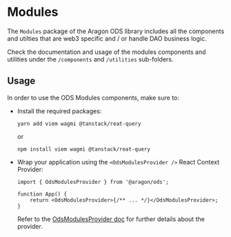 
<Meta title="Modules/Documentation" />

# Modules

The `Modules` package of the Aragon ODS library includes all the components and utilties that are web3 specific and / or
handle DAO business logic.

Check the documentation and usage of the modules components and utilities under the `/components` and `/utilities`
sub-folders.

## Usage

In order to use the ODS Modules components, make sure to:

-   Install the required packages:

    ```shell
    yarn add viem wagmi @tanstack/reat-query
    ```

    or

    ```shell
    npm install viem wagmi @tanstack/reat-query
    ```

-   Wrap your application using the `<OdsModulesProvider />` React Context Provider:

    ```tsx
    import { OdsModulesProvider } from '@aragon/ods';

    function App() {
        return <OdsModulesProvider>{/** ... */}</OdsModulesProvider>;
    }
    ```

    Refer to the [OdsModulesProvider doc](/docs/modules-components-odsmodulesprovider--docs) for further details about
    the provider.
